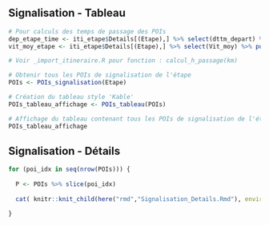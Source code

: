
## Signalisation - Tableau

```r

# Pour calculs des temps de passage des POIs
dep_etape_time <- iti_etape$Details[(Etape),] %>% select(dttm_depart) %>% pull()
vit_moy_etape <- iti_etape$Details[(Etape),] %>% select(Vit_moy) %>% pull()

# Voir _import_itineraire.R pour fonction : calcul_h_passage(km)

# Obtenir tous les POIs de signalisation de l'étape
POIs <- POIs_signalisation(Etape)

# Création du tableau style 'Kable'
POIs_tableau_affichage <- POIs_tableau(POIs)

# Affichage du tableau contenant tous les POIs de signalisation de l'étape
POIs_tableau_affichage

```


## Signalisation - Détails

```r


for (poi_idx in seq(nrow(POIs))) {
  
  P <- POIs %>% slice(poi_idx)
  
  cat( knitr::knit_child(here("rmd","Signalisation_Details.Rmd"), envir = environment(), quiet = TRUE))

}

```



